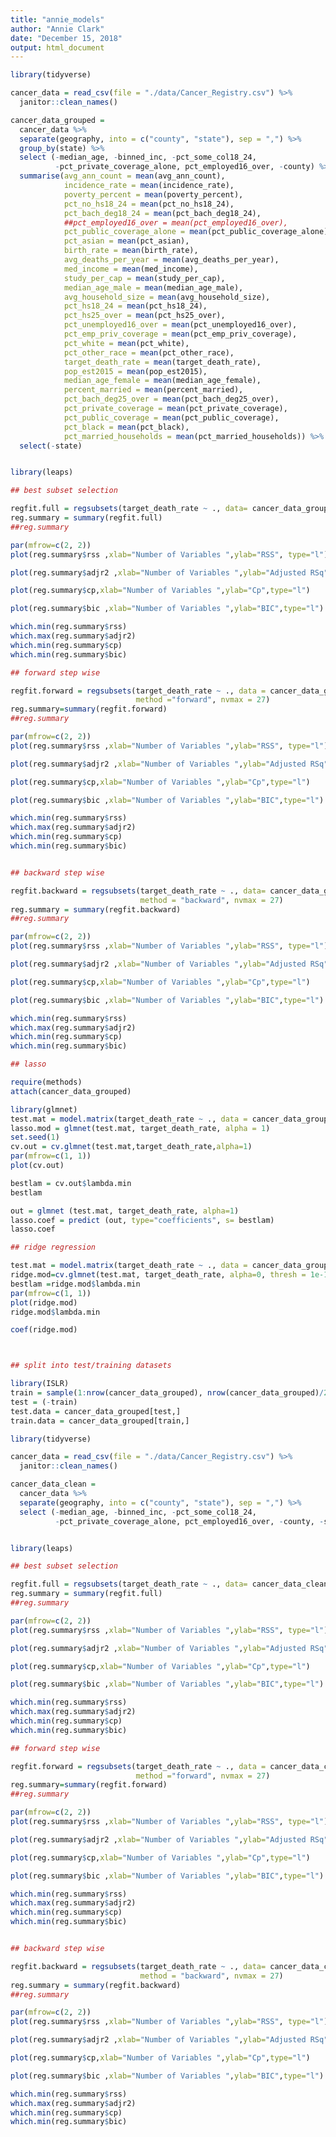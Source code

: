 ```yaml
---
title: "annie_models"
author: "Annie Clark"
date: "December 15, 2018"
output: html_document
---
```



```r
library(tidyverse)

cancer_data = read_csv(file = "./data/Cancer_Registry.csv") %>% 
  janitor::clean_names()

cancer_data_grouped = 
  cancer_data %>% 
  separate(geography, into = c("county", "state"), sep = ",") %>% 
  group_by(state) %>% 
  select (-median_age, -binned_inc, -pct_some_col18_24, 
          -pct_private_coverage_alone, pct_employed16_over, -county) %>% 
  summarise(avg_ann_count = mean(avg_ann_count),
            incidence_rate = mean(incidence_rate),
            poverty_percent = mean(poverty_percent),
            pct_no_hs18_24 = mean(pct_no_hs18_24),
            pct_bach_deg18_24 = mean(pct_bach_deg18_24),
            ##pct_employed16_over = mean(pct_employed16_over),
            pct_public_coverage_alone = mean(pct_public_coverage_alone),
            pct_asian = mean(pct_asian),
            birth_rate = mean(birth_rate),
            avg_deaths_per_year = mean(avg_deaths_per_year),
            med_income = mean(med_income),
            study_per_cap = mean(study_per_cap),
            median_age_male = mean(median_age_male),
            avg_household_size = mean(avg_household_size),
            pct_hs18_24 = mean(pct_hs18_24),
            pct_hs25_over = mean(pct_hs25_over),
            pct_unemployed16_over = mean(pct_unemployed16_over),
            pct_emp_priv_coverage = mean(pct_emp_priv_coverage),
            pct_white = mean(pct_white),
            pct_other_race = mean(pct_other_race),
            target_death_rate = mean(target_death_rate),
            pop_est2015 = mean(pop_est2015),
            median_age_female = mean(median_age_female),
            percent_married = mean(percent_married),
            pct_bach_deg25_over = mean(pct_bach_deg25_over),
            pct_private_coverage = mean(pct_private_coverage),
            pct_public_coverage = mean(pct_public_coverage),
            pct_black = mean(pct_black),
            pct_married_households = mean(pct_married_households)) %>% 
  select(-state)


library(leaps)

## best subset selection

regfit.full = regsubsets(target_death_rate ~ ., data= cancer_data_grouped, nvmax = 27)
reg.summary = summary(regfit.full)
##reg.summary

par(mfrow=c(2, 2))
plot(reg.summary$rss ,xlab="Number of Variables ",ylab="RSS", type="l")

plot(reg.summary$adjr2 ,xlab="Number of Variables ",ylab="Adjusted RSq",type="l")

plot(reg.summary$cp,xlab="Number of Variables ",ylab="Cp",type="l")

plot(reg.summary$bic ,xlab="Number of Variables ",ylab="BIC",type="l")

which.min(reg.summary$rss)
which.max(reg.summary$adjr2)
which.min(reg.summary$cp)
which.min(reg.summary$bic)

## forward step wise 

regfit.forward = regsubsets(target_death_rate ~ ., data = cancer_data_grouped, 
                            method ="forward", nvmax = 27)
reg.summary=summary(regfit.forward)
##reg.summary

par(mfrow=c(2, 2))
plot(reg.summary$rss ,xlab="Number of Variables ",ylab="RSS", type="l")

plot(reg.summary$adjr2 ,xlab="Number of Variables ",ylab="Adjusted RSq",type="l")

plot(reg.summary$cp,xlab="Number of Variables ",ylab="Cp",type="l")

plot(reg.summary$bic ,xlab="Number of Variables ",ylab="BIC",type="l")

which.min(reg.summary$rss)
which.max(reg.summary$adjr2)
which.min(reg.summary$cp)
which.min(reg.summary$bic)


## backward step wise 

regfit.backward = regsubsets(target_death_rate ~ ., data= cancer_data_grouped, 
                             method = "backward", nvmax = 27)
reg.summary = summary(regfit.backward)
##reg.summary

par(mfrow=c(2, 2))
plot(reg.summary$rss ,xlab="Number of Variables ",ylab="RSS", type="l")

plot(reg.summary$adjr2 ,xlab="Number of Variables ",ylab="Adjusted RSq",type="l")

plot(reg.summary$cp,xlab="Number of Variables ",ylab="Cp",type="l")

plot(reg.summary$bic ,xlab="Number of Variables ",ylab="BIC",type="l")

which.min(reg.summary$rss)
which.max(reg.summary$adjr2)
which.min(reg.summary$cp)
which.min(reg.summary$bic)

## lasso 

require(methods)
attach(cancer_data_grouped)

library(glmnet)
test.mat = model.matrix(target_death_rate ~ ., data = cancer_data_grouped)[, -1]
lasso.mod = glmnet(test.mat, target_death_rate, alpha = 1)
set.seed(1)
cv.out = cv.glmnet(test.mat,target_death_rate,alpha=1)
par(mfrow=c(1, 1))
plot(cv.out)

bestlam = cv.out$lambda.min
bestlam

out = glmnet (test.mat, target_death_rate, alpha=1)
lasso.coef = predict (out, type="coefficients", s= bestlam)
lasso.coef

## ridge regression

test.mat = model.matrix(target_death_rate ~ ., data = cancer_data_grouped)[, -1]
ridge.mod=cv.glmnet(test.mat, target_death_rate, alpha=0, thresh = 1e-12)
bestlam =ridge.mod$lambda.min
par(mfrow=c(1, 1))
plot(ridge.mod)
ridge.mod$lambda.min

coef(ridge.mod)



## split into test/training datasets

library(ISLR)
train = sample(1:nrow(cancer_data_grouped), nrow(cancer_data_grouped)/2)
test = (-train)
test.data = cancer_data_grouped[test,]
train.data = cancer_data_grouped[train,]


```


```r
library(tidyverse)

cancer_data = read_csv(file = "./data/Cancer_Registry.csv") %>% 
  janitor::clean_names()

cancer_data_clean = 
  cancer_data %>% 
  separate(geography, into = c("county", "state"), sep = ",") %>% 
  select (-median_age, -binned_inc, -pct_some_col18_24, 
          -pct_private_coverage_alone, pct_employed16_over, -county, -state) 


library(leaps)

## best subset selection

regfit.full = regsubsets(target_death_rate ~ ., data= cancer_data_clean, nvmax = 27)
reg.summary = summary(regfit.full)
##reg.summary

par(mfrow=c(2, 2))
plot(reg.summary$rss ,xlab="Number of Variables ",ylab="RSS", type="l")

plot(reg.summary$adjr2 ,xlab="Number of Variables ",ylab="Adjusted RSq",type="l")

plot(reg.summary$cp,xlab="Number of Variables ",ylab="Cp",type="l")

plot(reg.summary$bic ,xlab="Number of Variables ",ylab="BIC",type="l")

which.min(reg.summary$rss)
which.max(reg.summary$adjr2)
which.min(reg.summary$cp)
which.min(reg.summary$bic)

## forward step wise 

regfit.forward = regsubsets(target_death_rate ~ ., data = cancer_data_clean, 
                            method ="forward", nvmax = 27)
reg.summary=summary(regfit.forward)
##reg.summary

par(mfrow=c(2, 2))
plot(reg.summary$rss ,xlab="Number of Variables ",ylab="RSS", type="l")

plot(reg.summary$adjr2 ,xlab="Number of Variables ",ylab="Adjusted RSq",type="l")

plot(reg.summary$cp,xlab="Number of Variables ",ylab="Cp",type="l")

plot(reg.summary$bic ,xlab="Number of Variables ",ylab="BIC",type="l")

which.min(reg.summary$rss)
which.max(reg.summary$adjr2)
which.min(reg.summary$cp)
which.min(reg.summary$bic)


## backward step wise 

regfit.backward = regsubsets(target_death_rate ~ ., data= cancer_data_clean, 
                             method = "backward", nvmax = 27)
reg.summary = summary(regfit.backward)
##reg.summary

par(mfrow=c(2, 2))
plot(reg.summary$rss ,xlab="Number of Variables ",ylab="RSS", type="l")

plot(reg.summary$adjr2 ,xlab="Number of Variables ",ylab="Adjusted RSq",type="l")

plot(reg.summary$cp,xlab="Number of Variables ",ylab="Cp",type="l")

plot(reg.summary$bic ,xlab="Number of Variables ",ylab="BIC",type="l")

which.min(reg.summary$rss)
which.max(reg.summary$adjr2)
which.min(reg.summary$cp)
which.min(reg.summary$bic)

```

